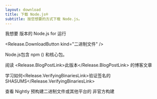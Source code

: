```yaml
---
layout: download
title: 下载 Node.js®️
subtitle: 按您想要的方式下载 Node.js。
---
```


<section>
  我想要 <Release.VersionDropdown /> 版本的 Node.js for <Release.OperatingSystemDropdown /> 运行 <Release.BitnessDropdown />

  <Release.DownloadButton kind="二进制文件" />
</section>

<section>
  Node.js包含 <LinkWithArrow href="https://npmjs.com">npm</LinkWithArrow> (<Release.NpmVersion />) 和核心包。

阅读 <Release.BlogPostLink>此版本</Release.BlogPostLink> 的博客文章

学习如何<Release.VerifyingBinariesLink>验证签名的SHASUMS</Release.VerifyingBinariesLink>

查看 <LinkWithArrow href="https://nodejs.org/download/nightly/">Nightly</LinkWithArrow> 预构建二进制文件或其他平台的 <LinkWithArrow href="https://unofficial-builds.nodejs.org/download/">非官方构建</LinkWithArrow>

</section>
